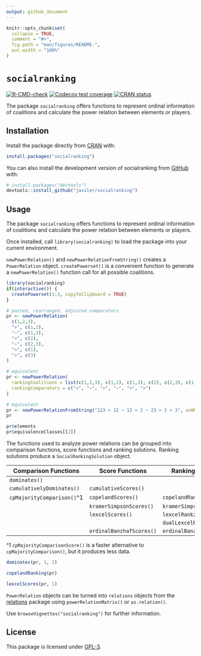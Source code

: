 ```yaml
---
output: github_document
---
```


<!-- README.md is generated from README.Rmd. Please edit that file -->

```r
knitr::opts_chunk$set(
  collapse = TRUE,
  comment = "#>",
  fig.path = "man/figures/README-",
  out.width = "100%"
)
```

# `socialranking`

<!-- badges: start -->
[![R-CMD-check](https://github.com/jassler/socialranking/workflows/R-CMD-check/badge.svg)](https://github.com/jassler/socialranking/actions)
[![Codecov test coverage](https://codecov.io/gh/jassler/socialranking/branch/main/graph/badge.svg)](https://app.codecov.io/gh/jassler/socialranking?branch=main)
[![CRAN status](https://www.r-pkg.org/badges/version/socialranking)](https://CRAN.R-project.org/package=socialranking)
<!-- badges: end -->

The package `socialranking` offers functions to represent ordinal
information of coalitions and calculate the power relation between elements or players.

## Installation

Install the package directly from [CRAN](https://cran.r-project.org/package=socialranking) with:

``` r
install.packages("socialranking")
```

You can also install the development version of socialranking from [GitHub](https://github.com/jassler/socialranking) with:

``` r
# install.packages("devtools")
devtools::install_github("jassler/socialranking")
```

## Usage

The package `socialranking` offers functions to represent ordinal
information of coalitions and calculate the power relation between elements or players.

Once installed, call `library(socialranking)` to load the package into your current environment.

`newPowerRelation()` and `newPowerRelationFromString()` creates a `PowerRelation` object. `createPowerset()`
is a convenient function to generate a `newPowerRelation()` function call
for all possible coalitions.

```r
library(socialranking)
if(interactive()) {
  createPowerset(1:3, copyToClipboard = TRUE)
}

# pasted, rearranged, adjusted comparators
pr <- newPowerRelation(
  c(1,2,3),
  ">", c(1,2),
  "~", c(1,3),
  ">", c(2),
  "~", c(2,3),
  ">", c(1),
  ">", c(3)
)

# equivalent
pr <- newPowerRelation(
  rankingCoalitions = list(c(1,2,3), c(1,2), c(1,3), c(2), c(2,3), c(1), c(3)),
  rankingComparators = c(">", "~", ">", "~", ">", ">")
)

# equivalent
pr <- newPowerRelationFromString("123 > 12 ~ 13 > 2 ~ 23 > 1 > 3", asWhat = as.numeric)
pr

pr$elements
pr$equivalenceClasses[[2]]
```

The functions used to analyze power relations can be grouped into comparison functions,
score functions and ranking solutions. Ranking solutions produce a `SocialRankingSolution` object.

| Comparison Functions       | Score Functions          | Ranking Solutions         |
|----------------------------|--------------------------|---------------------------|
| `dominates()`              |                          |                           |
| `cumulativelyDominates()`  | `cumulativeScores()`     |                           |
| `cpMajorityComparison()`^1 | `copelandScores()`       | `copelandRanking()`       |
|                            | `kramerSimpsonScores()`  | `kramerSimpsonRanking()`  |
|                            | `lexcelScores()`         | `lexcelRanking()`         |
|                            |                          | `dualLexcelRanking()`     |
|                            | `ordinalBanzhafScores()` | `ordinalBanzhafRanking()` |

^1 `cpMajorityComparisonScore()` is a faster alternative to `cpMajorityComparison()`, but it produces less data.

```r
dominates(pr, 1, 2)

copelandRanking(pr)

lexcelScores(pr, 1)
```

`PowerRelation` objects can be turned into `relations` objects from the [relations](https://CRAN.R-project.org/package=relations) package using `powerRelationMatrix()` or `as.relation()`.

Use `browseVignettes("socialranking")` for further information.

## License

This package is licensed under [GPL-3](https://choosealicense.com/licenses/gpl-3.0/#).
